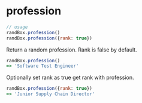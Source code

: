 # profession

```js
// usage
randBox.profession()
randBox.profession({rank: true})
```

Return a random profession. Rank is false by default.

```js
randBox.profession()
=> 'Software Test Engineer'
```

Optionally set rank as true get rank with profession.

```js
randBox.profession({rank: true})
=> 'Junior Supply Chain Director'
```
